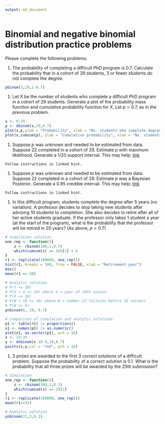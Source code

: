 ```yaml
---
output: md_document
---
```


Binomial and negative binomial distribution practice problems 
=============================================================

Please complete the following problems.


1. The probability of completing a difficult PhD program is 0.7.  Calculate the probability that in a cohort of 29 students, 3 or fewer students do not complete the degree.

```r
pbinom(3,29,1-0.7)
```

1. Let X be the number of students who complete a difficult PhD program in a cohort of 29 students.  Generate a plot of the probability mass function and cumulative probability function for X.  Let $p = 0.7$, as in the previous problem.

```r
x <- 0:29
p <- dbinom(x,29,0.7)
plot(x,p,ylab = "Probability", xlab = "No. students who complete degree", pch = 16)
plot(x,cumsum(p), ylab = "Cumulative probability", xlab = "No. students who complete degree", pch = 16)
```

1. Suppose $p$ was unknown and needed to be estimated from data.  Suppose 22 completed in a cohort of 29.  Estimate $p$ with maximum likelihood.  Generate a 1/20 support interval.  This may help: [link](hw15a-maximum-likelihood.md)

```
Follow instructions in linked hint.
```
1. Suppose $p$ was unknown and needed to be estimated from data.  Suppose 22 completed in a cohort of 29.  Estimate $p$ was a Bayesian Posterior.  Generate a 0.95 credible interval.  This may help: [link](hw15b-bayesian-posterior.md)

```
Follow instructions in linked hint.
```

1. In this difficult program, students complete the degree after 5 years (no variation).  A professor decides to stop taking new students after advising 10 students to completion.  She also decides to retire after all of her active students graduate.  If the professor only takes 1 student a year (at the start of the program), what is the probability that the professor will be retired in 20 years? (As above, $p = 0.7$)

```r
# Simulation solution
one_rep <- function(){
    z <- rbinom(100,1,0.7)
    which(cumsum(z) == 10)[1] + 4
}
r1 <- replicate(100000, one_rep())
hist(r1, breaks = 100, freq = FALSE, xlab = "Retirement year")
box()
mean(r1 <= 20)

# Analytic solution
# P(Y <= 20)
# P(X + 4 <= 20) where X = year of 10th sucess
# P(X <= 16)
# P(W + 10 <= 16) where W = number of failures before 10 success
# P(W <= 6)
pnbinom(6, 10, 0.7)

# Comparison of Simulation and analytic solutions
p1 <- table(r1) |> proportions()
x1 <- names(p1) |> as.numeric()
plot(x1, as.vector(p1), pch = 16)
x <- 14:35
y <- dnbinom(x-10-4,10,0.7)
points(x,y,col = "red", pch = 16)
```

1. 3 prizes are awarded to the first 3 correct solutions of a difficult problem.  Suppose the probability of a correct solution is 0.1.  What is the probability that all three prizes will be awarded by the 25th submission?

```r
# Simulation
one_rep <- function(){
    z <- rbinom(300,1,0.1)
    which(cumsum(z) == 3)[1]
}
r1 <- replicate(100000, one_rep())
mean(r1<=25)

# Analytic solution
pnbinom(22,3,0.1)
```






